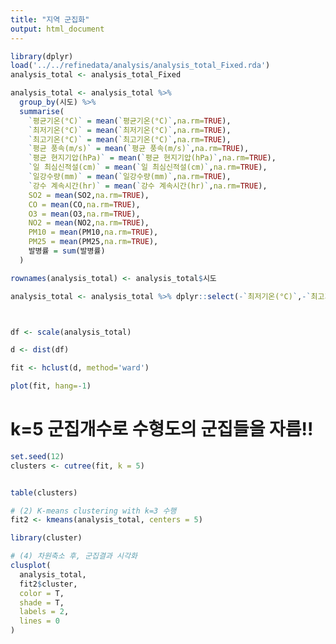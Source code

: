 ```yaml
---
title: "지역 군집화"
output: html_document
---
```


```r
library(dplyr)
load('../../refinedata/analysis/analysis_total_Fixed.rda')
analysis_total <- analysis_total_Fixed

analysis_total <- analysis_total %>% 
  group_by(시도) %>% 
  summarise(
    `평균기온(°C)` = mean(`평균기온(°C)`,na.rm=TRUE),	
    `최저기온(°C)` = mean(`최저기온(°C)`,na.rm=TRUE),	
    `최고기온(°C)` = mean(`최고기온(°C)`,na.rm=TRUE),	
    `평균 풍속(m/s)` = mean(`평균 풍속(m/s)`,na.rm=TRUE),	
    `평균 현지기압(hPa)` = mean(`평균 현지기압(hPa)`,na.rm=TRUE),
    `일 최심신적설(cm)` = mean(`일 최심신적설(cm)`,na.rm=TRUE),
    `일강수량(mm)` = mean(`일강수량(mm)`,na.rm=TRUE),	
    `강수 계속시간(hr)` = mean(`강수 계속시간(hr)`,na.rm=TRUE),	
    SO2 = mean(SO2,na.rm=TRUE),		
    CO = mean(CO,na.rm=TRUE),		
    O3 = mean(O3,na.rm=TRUE),		
    NO2 = mean(NO2,na.rm=TRUE),		
    PM10 = mean(PM10,na.rm=TRUE),	
    PM25 = mean(PM25,na.rm=TRUE),	
    발병률 = sum(발병률)
  )	

```


```r

rownames(analysis_total) <- analysis_total$시도

analysis_total <- analysis_total %>% dplyr::select(-`최저기온(°C)`,-`최고기온(°C)`,-시도)



df <- scale(analysis_total)

d <- dist(df)

fit <- hclust(d, method='ward') 

plot(fit, hang=-1)

```

# k=5 군집개수로 수형도의 군집들을 자름!!

```r
set.seed(12)
clusters <- cutree(fit, k = 5)


table(clusters)

# (2) K-means clustering with k=3 수행
fit2 <- kmeans(analysis_total, centers = 5) 

library(cluster)

# (4) 차원축소 후, 군집결과 시각화
clusplot(
  analysis_total, 
  fit2$cluster, 
  color = T, 
  shade = T,
  labels = 2,
  lines = 0
)
```





